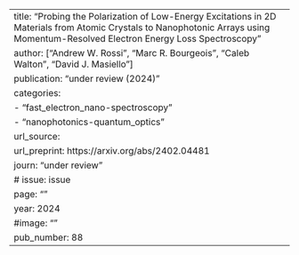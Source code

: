 ---
title: "Probing the Polarization of Low-Energy Excitations in 2D Materials from Atomic Crystals to Nanophotonic Arrays using Momentum-Resolved Electron Energy Loss Spectroscopy"
author: ["Andrew W. Rossi", "Marc R. Bourgeois", "Caleb Walton", "David J. Masiello"]
publication: "under review (2024)"
categories: 
  - "fast_electron_nano-spectroscopy"
  - "nanophotonics-quantum_optics"
url_source: 
url_preprint: https://arxiv.org/abs/2402.04481
journ: "under review"
# issue: issue
page: ""
year: 2024
#image: ""
pub_number: 88
---